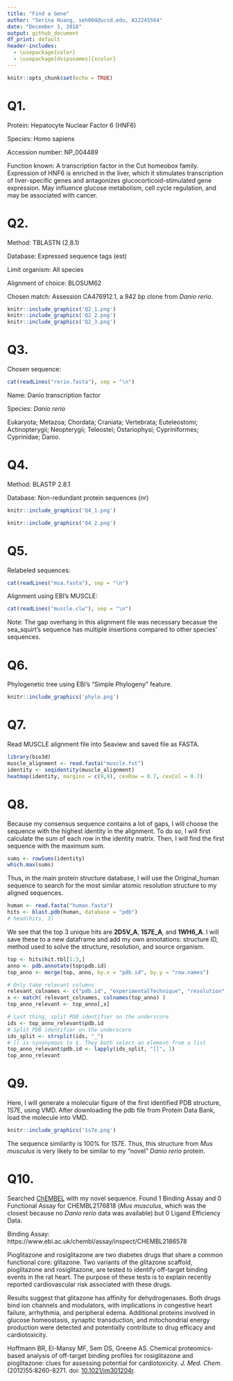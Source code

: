 ```yaml
---
title: "Find a Gene"
author: "Serina Huang, seh004@ucsd.edu, A12245564"
date: "December 3, 2018"
output: github_document
df_print: default
header-includes:
  - \usepackage{color}
  - \usepackage[dvipsnames]{xcolor}
---
```


```r
knitr::opts_chunk$set(echo = TRUE)
```

# Q1.

Protein: Hepatocyte Nuclear Factor 6 (HNF6)

Species: Homo sapiens

Accession number: NP_004489

Function known: A transcription factor in the Cut homeobox family. Expression of HNF6 is enriched in the liver, which it stimulates transcription of liver-specific genes and antagonizes glucocorticoid-stimulated gene expression. May influence glucose metabolism, cell cycle regulation, and may be associated with cancer.

# Q2.

Method: TBLASTN (2.8.1)

Database: Expressed sequence tags (est)

Limit organism: All species

Alignment of choice: BLOSUM62

Chosen match: Assession CA476912.1, a 942 bp clone from _Danio rerio_.

```r
knitr::include_graphics('Q2_1.png')
knitr::include_graphics('Q2_2.png')
knitr::include_graphics('Q2_3.png')
```

# Q3.

Chosen sequence:
\color{brown}
```r
cat(readLines("rerio.fasta"), sep = "\n")
```

\color{black}
Name: Danio transcription factor

Species: _Danio rerio_

Eukaryota; Metazoa; Chordata; Craniata; Vertebrata; Euteleostomi; Actinopterygii; Neopterygii; Teleostei; Ostariophysi; Cypriniformes; Cyprinidae; Danio.

# Q4.

Method: BLASTP 2.8.1

Database: Non-redundant protein sequences (nr)
```r
knitr::include_graphics('Q4_1.png')

knitr::include_graphics('Q4_2.png')
```

# Q5. 
Relabeled sequences:
\color{NavyBlue}
```r
cat(readLines("msa.fasta"), sep = "\n")
```


\color{Black}
Alignment using EBI's MUSCLE:
\color{Brown}
```r
cat(readLines("muscle.clw"), sep = "\n")
```

\color{Black}
Note: The gap overhang in this alignment file was necessary becasue the sea_squirt's sequence has multiple insertions compared to other species' sequences.

# Q6.
Phylogenetic tree using EBI's "Simple Phylogeny" feature.
```r
knitr::include_graphics('phylo.png')
```

# Q7.
Read MUSCLE alignment file into Seaview and saved file as FASTA.
```r
library(bio3d)
muscle_alignment <- read.fasta("muscle.fst")
identity <- seqidentity(muscle_alignment)
heatmap(identity, margins = c(9,9), cexRow = 0.7, cexCol = 0.7)
```

# Q8.
Because my consensus sequence contains a lot of gaps, I will choose the sequence with the highest identity in the alignment. To do so, I will first calculate the sum of each row in the identity matrix. Then, I will find the first sequence with the maximum sum.
```r
sums <- rowSums(identity)
which.max(sums)
```

Thus, in the main protein structure database, I will use the Original_human sequence to search for the most similar atomic resolution structure to my aligned sequences.
```r
human <- read.fasta("human.fasta")
hits <- blast.pdb(human, database = "pdb")
# head(hits, 3)
```

We see that the top 3 unique hits are **2D5V_A**, **1S7E_A**, and **1WH6_A**. I will save these to a new dataframe and add my own annotations: structure ID, method used to solve the structure, resolution, and source organism.
```r
top <- hits$hit.tbl[1:3,]
anno <- pdb.annotate(top$pdb.id)
top_anno <- merge(top, anno, by.x = "pdb.id", by.y = "row.names")

# Only take relevant columns
relevant_colnames <- c("pdb.id", "experimentalTechnique", "resolution", "source", "evalue", "identity")
x <- match( relevant_colnames, colnames(top_anno) )
top_anno_relevant <- top_anno[,x]

# Last thing, split PDB identifier on the underscore
ids <- top_anno_relevant$pdb.id
# Split PDB identifier on the underscore
ids_split <- strsplit(ids, "_")
# [[ is synonymous to $. They both select an element from a list
top_anno_relevant$pdb.id <- lapply(ids_split, "[[", 1)
top_anno_relevant
```

# Q9.
Here, I will generate a molecular figure of the first identified PDB structure, 1S7E, using VMD. After downloading the pdb file from Protein Data Bank, load the molecule into VMD.
```r
knitr::include_graphics('1s7e.png')
```

The sequence similarity is 100% for 1S7E. Thus, this structure from _Mus musculus_ is very likely to be similar to my "novel" _Danio rerio_ protein.

# Q10.
Searched [ChEMBEL](https://www.ebi.ac.uk/chembl/) with my novel sequence. Found 1 Binding Assay and 0 Functional Assay for CHEMBL2176818 (*Mus musculus*, which was the closest because no *Danio rerio* data was available) but 0 Ligand Efficiency Data.

Binding Assay: https://www.ebi.ac.uk/chembl/assay/inspect/CHEMBL2186578

Pioglitazone and rosiglitazone are two diabetes drugs that share a common functional core: glitazone. Two variants of the glitazone scaffold, pioglitazone and rosiglitazone, are tested to identify off-target binding events in the rat heart. The purpose of these tests is to explain recently reported cardiovascular risk associated with these drugs.

Results suggest that glitazone has affinity for dehydrogenases. Both drugs bind ion channels and modulators, with implications in congestive heart failure, arrhythmia, and peripheral edema. Additional proteins involved in glucose homeostasis, synaptic transduction, and mitochondrial energy production were detected and potentially contribute to drug efficacy and cardiotoxicity.

Hoffmann BR, El-Mansy MF, Sem DS, Greene AS. Chemical proteomics-based analysis of off-target binding profiles for rosiglitazone and pioglitazone: clues for assessing potential for cardiotoxicity. *J. Med. Chem.* (2012)55:8260-8271. doi: [10.1021/jm301204r](http://dx.doi.org/10.1021/jm301204r).